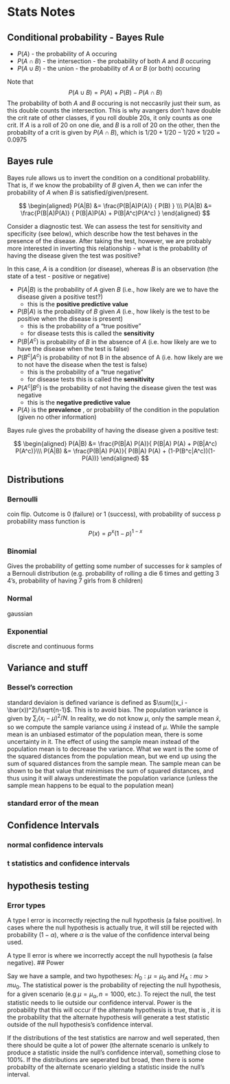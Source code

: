 # Stats Notes

## Conditional probability - Bayes Rule

* $P(A)$ - the probability of A occuring
* $P(A \cap B)$ - the intersection - the probability of both $A$ and $B$ occuring
* $P(A \cup B)$ - the union - the probability of $A$ or $B$ (or both) occuring

Note that 
$$
P(A \cup B) = P(A) + P(B) - P(A \cap B)
$$
The probability of both $A$ and $B$ occuring is not neccasrily just their sum, as this double counts the intersection. This is why avangers don't have double the crit rate of other classes, if you roll double 20s, it only counts as one crit. If $A$ is a roll of 20 on one die, and $B$ is a roll of 20 on the other, then the probabilty of a crit is given by $P(A \cap B)$, which is $1/20 + 1/20 - 1/20 \times 1/20 = 0.0975$

## Bayes rule

Bayes rule allows us to invert the condition on a conditional probablility. That is, if we know the probability of $B$ given $A$, then we can infer the probability of $A$ when $B$ is satisfied/given/present. 

$$
\begin{aligned}
P(A|B) &= \frac{P(B|A)P(A)} { P(B) } \\\
P(A|B) &= \frac{P(B|A)P(A)} { P(B|A)P(A) + P(B|A^c)P(A^c) }
\end{aligned}
$$

Consider a diagnostic test. We can assess the test for sensitivity and specificity (see below), which describe how the test behaves in the presence of the disease. After taking the test, however, we are probably more interested in inverting this relationship - what is the probability of having the disease given the test was positive?

In this case, $A$ is a condition (or disease), whereas $B$ is an observation (the state of a test - positive or negative)



* $P(A|B$) is the probability of $A$ given $B$ (i.e., how likely are we to have the disease given a positive test?)
    * this is the **positive predictive value**
* $P(B|A)$ is the probability of $B$ given $A$ (i.e., how likely is the test to be positive when the disease is present)
    * this is the probability of a "true positive"
	* for disease tests this is called the **sensitivity**
* $P(B|A^{c})$ is probability of $B$ in the absence of $A$ (i.e. how likely are we to have the disease when the test is false)
* $P(B^c|A^c)$ is probability of not B in the absence of A (i.e. how likely are we to not have the disease when the test is false)
    * this is the probability of a "true negative"
	* for disease tests this is called the **sensitivity**
* $P(A^c|B^c)$  is the probability of not having the disease given the test was negative
    * this is the **negative predictive value**
* $P(A)$ is the **prevalence** , or probability of the condition in the population (given no other information)

Bayes rule gives the probability of having the disease given a positive test:

$$
\begin{aligned}
P(A|B) &= \frac{P(B|A) P(A)}{  P(B|A) P(A) + P(B|A^c) P(A^c)}\\\
P(A|B) &= \frac{P(B|A) P(A)}{  P(B|A) P(A) + (1-P(B^c|A^c))(1-P(A))} 
\end{aligned}
$$


## Distributions

### Bernoulli
coin flip. Outcome is 0 (failure) or 1 (success), with probability of success p
probability mass function is
$$ 
P(x) = p^x(1-p)^{1-x}
$$

### Binomial
Gives the probability of getting some number of successes for $k$ samples of a Bernouli distribution (e.g. probability of rolling a die 6 times and getting 3 4's, probability of having 7 girls from 8 children)

### Normal
gaussian

### Exponential
discrete and continuous forms


## Variance and stuff
### Bessel's correction
standard deviaion is defined variance is defined as $\sum((x_i - \bar(x))^2)/\sqrt{n-1}$. This is to avoid bias. The population variance is given by $\sum_i (x_i -\mu)^2/N$. In reality, we do not know $\mu$, only the sample mean $\bar{x}$, so we compute the sample variance using $\bar{x}$ instead of $\mu$. While the sample mean is an unbiased estimator of the population mean, there is some uncertainty in it. The effect of using the sample mean instead of the population mean is to decrease the variance. What we want is the some of the squared distances from the population mean, but we end up using the sum of squared distances from the sample mean. The sample mean can be shown to be that value that minimises the sum of squared distances, and thus using it will always underestimate the population variance (unless the sample mean happens to be equal to the population mean)

### standard error of the mean

## Confidence Intervals

### normal confidence intervals

### t statistics and confidence intervals

## hypothesis testing
### Error types
A type I error is incorrectly rejecting the null hypothesis (a false positive). In cases where the null hypothesis is actually true, it will still be rejected with probability $(1-\alpha)$, where $\alpha$ is the value of the confidence interval being used. 

A type II error is where we incorrectly accept the null hypothesis (a false negative). 
## Power

Say we have a sample, and two hypotheses: $H_0: \mu = \mu_0$ and $H_A: mu > mu_0$.  The statistical power is the probability of rejecting the null hypothesis, for a given scenario (e.g $\mu = \mu_\alpha, n = 1000$, etc.). To reject the null, the test statistic needs to lie outside our confidence interval. Power is the probability that this will occur if the alternate hypothesis is true, that is , it is the probability that the alternate hypothesis will generate a test statistic outside of the null hypothesis's confidence interval. 

If the distributions of the test statistics are narrow and well seperated, then there should be quite a lot of power (the alternate scenario is unlkely to produce a statistic inside the null's confidence interval), something close to 100%. If the distributions are seperated but broad, then there is some probabilty of the alternate scenario yielding a statistic inside the null's interval.


